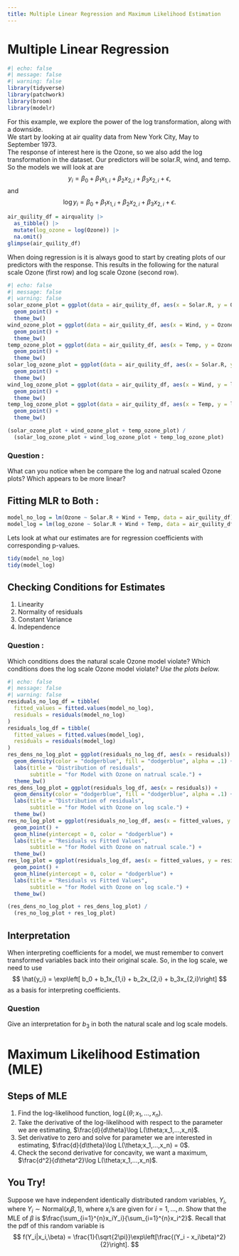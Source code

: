 ```yaml
---
title: Multiple Linear Regression and Maximum Likelihood Estimation
---
```


# Multiple Linear Regression
```r
#| echo: false
#| message: false
#| warning: false
library(tidyverse)
library(patchwork)
library(broom)
library(modelr)
```
For this example, we explore the power of the log transformation, along with a downside.  
We start by looking at air quality data from New York City, May to September 1973.  
The response of interest here is the Ozone, so we also add the log transformation in the dataset.
Our predictors will be solar.R, wind, and temp.  So the models we will look at are
$$
y_i = \beta_0 + \beta_1x_{1,i} + \beta_2x_{2,i} + \beta_3x_{2,i} + \epsilon,
$$
and 
$$
\log y_i = \beta_0 + \beta_1x_{1,i} + \beta_2x_{2,i} + \beta_3x_{2,i} + \epsilon.
$$
```r
air_quility_df = airquality |>
  as_tibble() |>
  mutate(log_ozone = log(Ozone)) |>
  na.omit()
glimpse(air_quility_df)
```

When doing regression is it is always good to start by creating plots of our 
predictors with the response.  This results in the following for the natural scale
Ozone (first row) and log scale Ozone (second row).
```r
#| echo: false
#| message: false
#| warning: false
solar_ozone_plot = ggplot(data = air_quility_df, aes(x = Solar.R, y = Ozone)) +
  geom_point() +
  theme_bw()
wind_ozone_plot = ggplot(data = air_quility_df, aes(x = Wind, y = Ozone)) +
  geom_point() +
  theme_bw()
temp_ozone_plot = ggplot(data = air_quility_df, aes(x = Temp, y = Ozone)) +
  geom_point() +
  theme_bw()
solar_log_ozone_plot = ggplot(data = air_quility_df, aes(x = Solar.R, y = log_ozone)) +
  geom_point() +
  theme_bw()
wind_log_ozone_plot = ggplot(data = air_quility_df, aes(x = Wind, y = log_ozone)) +
  geom_point() +
  theme_bw()
temp_log_ozone_plot = ggplot(data = air_quility_df, aes(x = Temp, y = log_ozone)) +
  geom_point() +
  theme_bw()

(solar_ozone_plot + wind_ozone_plot + temp_ozone_plot) /
  (solar_log_ozone_plot + wind_log_ozone_plot + temp_log_ozone_plot)
```

### Question :
What can you notice when be compare the log and natrual scaled Ozone plots?  Which 
appears to be more linear?

## Fitting MLR to Both :
```r
model_no_log = lm(Ozone ~ Solar.R + Wind + Temp, data = air_quility_df)
model_log = lm(log_ozone ~ Solar.R + Wind + Temp, data = air_quility_df)
```

Lets look at what our estimates are for regression coefficients with corresponding
p-values.

```r
tidy(model_no_log)
tidy(model_log)
```

## Checking Conditions for Estimates
1. Linearity
2. Normality of residuals
3. Constant Variance
4. Independence

### Question :
Which conditions does the natural scale Ozone model violate?  Which conditions 
does the log scale Ozone model violate?  *Use the plots below.*
```r
#| echo: false
#| message: false
#| warning: false
residuals_no_log_df = tibble(
  fitted_values = fitted.values(model_no_log),
  residuals = residuals(model_no_log)
)
residuals_log_df = tibble(
  fitted_values = fitted.values(model_log),
  residuals = residuals(model_log)
)
res_dens_no_log_plot = ggplot(residuals_no_log_df, aes(x = residuals)) +
  geom_density(color = "dodgerblue", fill = "dodgerblue", alpha = .1) +
  labs(title = "Distribution of residuals",
       subtitle = "for Model with Ozone on natrual scale.") +
  theme_bw()
res_dens_log_plot = ggplot(residuals_log_df, aes(x = residuals)) +
  geom_density(color = "dodgerblue", fill = "dodgerblue", alpha = .1) +
  labs(title = "Distribution of residuals",
       subtitle = "for Model with Ozone on log scale.") +
  theme_bw()
res_no_log_plot = ggplot(residuals_no_log_df, aes(x = fitted_values, y = residuals)) +
  geom_point() +
  geom_hline(yintercept = 0, color = "dodgerblue") +
  labs(title = "Residuals vs Fitted Values", 
       subtitle = "for Model with Ozone on natrual scale.") +
  theme_bw()
res_log_plot = ggplot(residuals_log_df, aes(x = fitted_values, y = residuals)) +
  geom_point() +
  geom_hline(yintercept = 0, color = "dodgerblue") +
  labs(title = "Residuals vs Fitted Values", 
       subtitle = "for Model with Ozone on log scale.") +
  theme_bw()

(res_dens_no_log_plot + res_dens_log_plot) /
  (res_no_log_plot + res_log_plot)
```

## Interpretation
When interpreting coefficients for a model, we must remember to convert transformed
variables back into their original scale.  So, in the log scale, we need to use
$$
\hat{y_i} = \exp\left[ b_0 + b_1x_{1,i} + b_2x_{2,i} + b_3x_{2,i}\right]
$$
as a basis for interpreting coefficients.

### Question 
Give an interpretation for $b_3$ in both the natural scale and log scale models.

# Maximum Likelihood Estimation (MLE)

## Steps of MLE
1. Find the log-likelihood function, $\log L(\theta; x_1,...,x_n)$.
2. Take the derivative of the log-likelihood with respect to the parameter we are estimating, $\frac{d}{d\theta}\log L(\theta;x_1,...,x_n)$.
3. Set derivative to zero and solve for parameter we are interested in estimating, $\frac{d}{d\theta}\log L(\theta;x_1,...,x_n) = 0$.
4. Check the second derivative for concavity, we want a maximum, $\frac{d^2}{d\theta^2}\log L(\theta;x_1,...,x_n)$.

## You Try!
Suppose we have independent identically distributed random variables, $Y_i$, where $Y_i \sim \text{Normal}(x_i\beta, 1)$, where $x_i$'s are given for $i = 1,...,n$.  Show that the MLE of $\beta$ is 
$\frac{\sum_{i=1}^{n}x_iY_i}{\sum_{i=1}^{n}x_i^2}$.  Recall that the pdf of this random variable is
$$
f(Y_i|x_i,\beta) = \frac{1}{\sqrt{2\pi}}\exp\left[\frac{(Y_i - x_i\beta)^2}{2}\right].
$$


